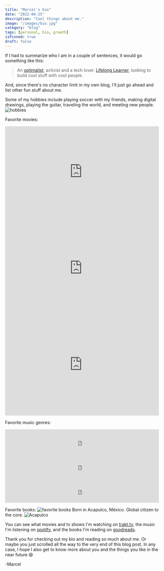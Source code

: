 ```yaml
---
title: "Marcel's bio"
date: "2022-04-25"
description: "Cool things about me."
image: "/images/bio.jpg"
category: "blog"
tags: [personal, bio, growth]
isPinned: true
draft: false
---
```


If I had to summarize who I am in a couple of sentences, it would go something like this:

> An <a href="https://en.wikipedia.org/wiki/Optimism#Optimalism" target="_blank">optimalist</a>, activist and a tech lover. <a href="https://en.wikipedia.org/wiki/Lifelong_learning" target="_blank">Lifelong Learner</a>, looking to build cool stuff with cool people.

And, since there's no character limit in my own blog, I'll just go ahead and list other fun stuff about me.

Some of my hobbies include playing soccer with my friends, making digital drawings, playing the guitar, traveling the world, and meeting new people.
![hobbies](/images/hobbies.gif)

Favorite movies:

<iframe
  width="100%"
  height="315"
  src="https://www.youtube-nocookie.com/embed/wxN1T1uxQ2g?controls=0"
  title="YouTube video player"
  frameborder="0"
  allow="accelerometer; autoplay; clipboard-write; encrypted-media; gyroscope; picture-in-picture"
  allowfullscreen
></iframe>

<iframe
  width="100%"
  height="315"
  src="https://www.youtube-nocookie.com/embed/1IUX0Qy-IDM?controls=0"
  title="YouTube video player"
  frameborder="0"
  allow="accelerometer; autoplay; clipboard-write; encrypted-media; gyroscope; picture-in-picture"
  allowfullscreen
></iframe>

<iframe
  width="100%"
  height="315"
  src="https://www.youtube-nocookie.com/embed/Ds3QxZt9mXg?controls=0"
  title="YouTube video player"
  frameborder="0"
  allow="accelerometer; autoplay; clipboard-write; encrypted-media; gyroscope; picture-in-picture"
  allowfullscreen
></iframe>

Favorite music genres:

<iframe
  style="border-radius:0px"
  src="https://open.spotify.com/embed/playlist/2chkIBpDgwkNgmkB1Viavs?utm_source=generator"
  width="100%"
  height="80"
  frameBorder="0"
  allowfullscreen=""
  allow="autoplay; clipboard-write; encrypted-media; fullscreen; picture-in-picture"
></iframe>

<iframe
  style="border-radius:0px"
  src="https://open.spotify.com/embed/playlist/5oZMnQNApteFlWDTo0xrtb?utm_source=generator"
  width="100%"
  height="80"
  frameBorder="0"
  allowfullscreen=""
  allow="autoplay; clipboard-write; encrypted-media; fullscreen; picture-in-picture"
></iframe>

<iframe
  style="border-radius:0px"
  src="https://open.spotify.com/embed/playlist/2UmyDZbUjnhE6tuhf8e9Wa?utm_source=generator"
  width="100%"
  height="80"
  frameBorder="0"
  allowfullscreen=""
  allow="autoplay; clipboard-write; encrypted-media; fullscreen; picture-in-picture"
></iframe>

Favorite books:
![favorite books](/images/favBooks.png)
Born in Acapulco, México. Global citizen to the core.
![Acapulco](/images/Acapulco.png)

You can see what movies and tv shows I'm watching on <a href="https://trakt.tv/users/marcelrg" target="_blank">trakt.tv</a>, the music I'm listening on <a href="https://open.spotify.com/user/pepep%C3%A9rez69?si=e8cb1024a8434436" target="_blank">spotify</a>, and the books I'm reading on <a href="https://www.goodreads.com/user/show/156692526-marcel-rodriguez" target="_blank">goodreads</a>.

Thank you for checking out my bio and reading so much about me. Or maybe you just scrolled all the way to the very end of this blog post. In any case, I hope I also get to know more about you and the things you like in the near future 😄

-Marcel
